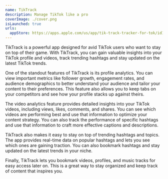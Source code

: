 ```yaml
---
name: TikTrack
description: Manage TikTok like a pro
coverImage: ./cover.png
isLaunched: true
urls:
  appStore: https://apps.apple.com/us/app/tik-track-tracker-for-tok/id1633691441
---
```


TikTrack is a powerful app designed for avid TikTok users who want to stay on top of their game. With TikTrack, you can gain valuable insights into your TikTok profile and videos, track trending hashtags and stay updated on the latest TikTok trends.

One of the standout features of TikTrack is its profile analytics. You can view important metrics like follower growth, engagement rates, and audience demographics to better understand your audience and tailor your content to their preferences. This feature also allows you to keep tabs on your competitors and see how your profile stacks up against theirs.

The video analytics feature provides detailed insights into your TikTok videos, including views, likes, comments, and shares. You can see which videos are performing best and use that information to optimize your content strategy. You can also track the performance of specific hashtags and use that information to craft more effective captions and descriptions.

TikTrack also makes it easy to stay on top of trending hashtags and topics. The app provides real-time data on popular hashtags and lets you see which ones are gaining traction. You can also bookmark hashtags and stay updated on the latest trends in your niche.

Finally, TikTrack lets you bookmark videos, profiles, and music tracks for easy access later on. This is a great way to stay organized and keep track of content that inspires you.
